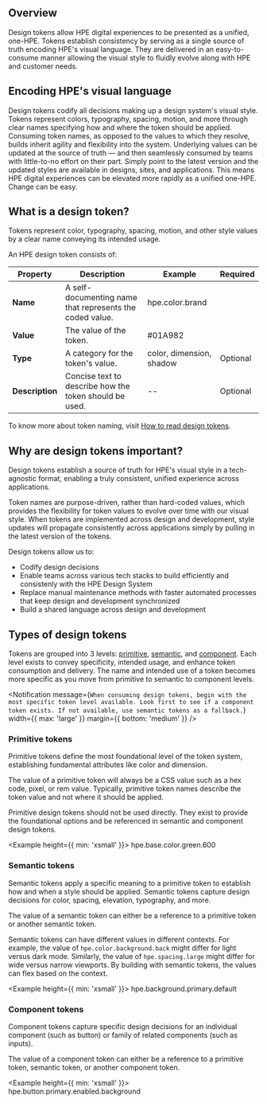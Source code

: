 
<BetaNotification />

## Overview

Design tokens allow HPE digital experiences to be presented as a unified, one-HPE. Tokens establish consistency by serving as a single source of truth encoding HPE's visual language. They are delivered in an easy-to-consume manner allowing the visual style to fluidly evolve along with HPE and customer needs.

## Encoding HPE's visual language

Design tokens codify all decisions making up a design system's visual style. Tokens represent colors, typography, spacing, motion, and more through clear names specifying how and where the token should be applied. Consuming token names, as opposed to the values to which they resolve, builds inherit agility and flexibility into the system. Underlying values can be updated at the source of truth — and then seamlessly consumed by teams with little-to-no effort on their part. Simply point to the latest version and the updated styles are available in designs, sites, and applications. This means HPE digital experiences can be elevated more rapidly as a unified one-HPE. Change can be easy.

## What is a design token?

Tokens represent color, typography, spacing, motion, and other style values by a clear name conveying its intended usage.

An HPE design token consists of:

| Property        | Description                                              | Example                  | Required                                    |
| --------------- | -------------------------------------------------------- | ------------------------ | ------------------------------------------- |
| **Name**        | A self-documenting name that represents the coded value. | hpe.color.brand          | <Checkmark a11yTitle="true" size="small" /> |
| **Value**       | The value of the token.                                  | #01A982                  | <Checkmark a11yTitle="true" size="small" /> |
| **Type**        | A category for the token's value.                        | color, dimension, shadow | Optional                                    |
| **Description** | Concise text to describe how the token should be used.   | --                       | Optional                                    |

To know more about token naming, visit [How to read design tokens](/design-tokens/how-to-read-design-tokens).

## Why are design tokens important?

Design tokens establish a source of truth for HPE's visual style in a tech-agnostic format, enabling a truly consistent, unified experience across applications.

Token names are purpose-driven, rather than hard-coded values, which provides the flexibility for token values to evolve over time with our visual style. When tokens are implemented across design and development, style updates will propagate consistently across applications simply by pulling in the latest version of the tokens.

Design tokens allow us to:

- Codify design decisions
- Enable teams across various tech stacks to build efficiently and consistenly with the HPE Design System
- Replace manual maintenance methods with faster automated processes that keep design and development synchronized
- Build a shared language across design and development

## Types of design tokens

Tokens are grouped into 3 levels: [primitive](#primitive-tokens), [semantic](#semantic-tokens), and [component](#component-tokens). Each level exists to convey specificity, intended usage, and enhance token consumption and delivery. The name and intended use of a token becomes more specific as you move from primitive to semantic to component levels.

<Notification
  message={`When consuming design tokens, begin with the most specific token level available. Look first to see if a component token exists. If not available, use semantic tokens as a fallback.`}
  width={{ max: 'large' }}
  margin={{ bottom: 'medium' }}
/>

### Primitive tokens

Primitive tokens define the most foundational level of the token system, establishing fundamental attributes like color and dimension.

The value of a primitive token will always be a CSS value such as a hex code, pixel, or rem value. Typically, primitive token names describe the token value and not where it should be applied.

Primitive design tokens should not be used directly. They exist to provide the foundational options and be referenced in semantic and component design tokens.

<Example height={{ min: 'xsmall' }}>
  <Box align="center" direction="row" gap="small">
    <Box background="brand" pad="medium" round="small" flex={false} />
    <Text size="large">hpe.base.color.green.600</Text>
  </Box>
</Example>

### Semantic tokens

Semantic tokens apply a specific meaning to a primitive token to establish how and when a style should be applied. Semantic tokens capture design decisions for color, spacing, elevation, typography, and more.

The value of a semantic token can either be a reference to a primitive token or another semantic token.

Semantic tokens can have different values in different contexts. For example, the value of `hpe.color.background.back` might differ for light versus dark mode. Similarly, the value of `hpe.spacing.large` might differ for wide versus narrow viewports. By building with semantic tokens, the values can flex based on the context.

<Example height={{ min: 'xsmall' }}>
  <Box align="center" direction="row" gap="small">
    <Box background="brand" pad="medium" round="small" flex={false} />
    <Text size="large">hpe.background.primary.default</Text>
  </Box>
</Example>

### Component tokens

Component tokens capture specific design decisions for an individual component (such as button) or family of related components (such as inputs).

The value of a component token can either be a reference to a primitive token, semantic token, or another component token.

<Example height={{ min: 'xsmall' }}>
  <Box align="center" direction="row" gap="small">
    <Box background="brand" pad="medium" round="small" flex={false} />
    <Text size="large">hpe.button.primary.enabled.background</Text>
  </Box>
</Example>
